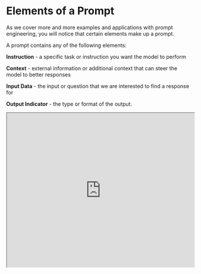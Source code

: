 # Elements of a Prompt


As we cover more and more examples and applications with prompt engineering, you will notice that certain elements make up a prompt. 

A prompt contains any of the following elements:

**Instruction** - a specific task or instruction you want the model to perform

**Context** - external information or additional context that can steer the model to better responses

**Input Data** - the input or question that we are interested to find a response for

**Output Indicator** - the type or format of the output.

<iframe width="100%"
  height="415px"
  src="https://www.youtube.com/embed/kgBZhJnh-vk?si=-a-KvhmXFJMtAuCB" allow="accelerometer; autoplay; clipboard-write; encrypted-media; gyroscope; picture-in-picture"
  allowFullScreen
  />

To demonstrate the prompt elements better, here is a simple prompt that aims to perform a text classification task:

*Prompt*
```
Classify the text into neutral, negative, or positive

Text: I think the food was okay.

Sentiment:
```

In the prompt example above, the instruction correspond to the classification task, "Classify the text into neutral, negative, or positive". The input data corresponds to the "I think the food was okay.' part, and the output indicator used is "Sentiment:". Note that this basic example doesn't use context but this can also be provided as part of the prompt. For instance, the context for this text classification prompt can be additional examples provided as part of the prompt to help the model better understand the task and steer the type of outputs that you expect.


You do not need all the four elements for a prompt and the format depends on the task at hand. We will touch on more concrete examples in upcoming guides.

<Callout type= "info" emoji="🎓">
Learn more about advanced prompting methods in our new AI courses. [Join now!](https://dair-ai.thinkific.com/)

Use code BLACKFRIDAY to get an extra 35% off. This offer ends on 29th November 2024.
</Callout>

